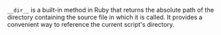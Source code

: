 `__dir__` is a built-in method in Ruby that returns the absolute path of the directory containing the source file in which it is called. It provides a convenient way to reference the current script's directory.
